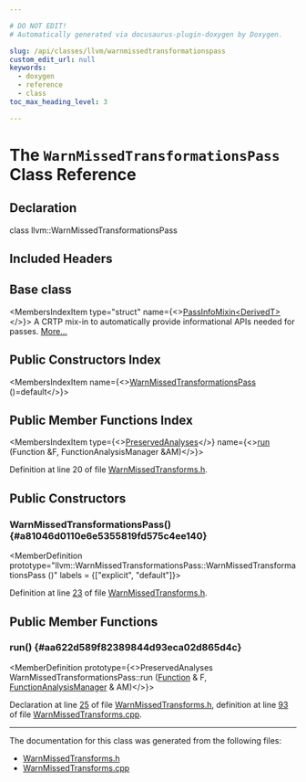 ```yaml
---

# DO NOT EDIT!
# Automatically generated via docusaurus-plugin-doxygen by Doxygen.

slug: /api/classes/llvm/warnmissedtransformationspass
custom_edit_url: null
keywords:
  - doxygen
  - reference
  - class
toc_max_heading_level: 3

---
```





# The `WarnMissedTransformationsPass` Class Reference

<DoxygenPage pluginConfig={pluginConfig}>



## Declaration

<CodeBlock>class llvm::WarnMissedTransformationsPass</CodeBlock>

## Included Headers

<IncludesList>
<IncludesListItem
  filePath="llvm/Transforms/Scalar/WarnMissedTransforms.h"
  permalink="/docs/api/files/include/include/llvm/include/llvm/transforms/include/llvm/transforms/scalar/warnmissedtransforms-h"
  isLocal="true" />
</IncludesList>

## Base class

<MembersIndex>

<MembersIndexItem
  type="struct"
  name={<><a href="/docs/api/structs/llvm/passinfomixin">PassInfoMixin&lt;DerivedT&gt;</a></>}>
A CRTP mix-in to automatically provide informational APIs needed for passes. <a href="/docs/api/structs/llvm/passinfomixin/#details">More...</a>
</MembersIndexItem>

</MembersIndex>

## Public Constructors Index

<MembersIndex>

<MembersIndexItem
  name={<><a href="#a81046d0110e6e5355819fd575c4ee140">WarnMissedTransformationsPass</a> ()=default</>}>
</MembersIndexItem>

</MembersIndex>

## Public Member Functions Index

<MembersIndex>

<MembersIndexItem
  type={<><a href="/docs/api/classes/llvm/preservedanalyses">PreservedAnalyses</a></>}
  name={<><a href="#aa622d589f82389844d93eca02d865d4c">run</a> (Function &amp;F, FunctionAnalysisManager &amp;AM)</>}>
</MembersIndexItem>

</MembersIndex>


Definition at line 20 of file <a href="/docs/api/files/include/include/llvm/include/llvm/transforms/include/llvm/transforms/scalar/warnmissedtransforms-h">WarnMissedTransforms.h</a>.

<SectionDefinition>

## Public Constructors

### WarnMissedTransformationsPass() {#a81046d0110e6e5355819fd575c4ee140}

<MemberDefinition
  prototype="llvm::WarnMissedTransformationsPass::WarnMissedTransformationsPass ()"
  labels = {["explicit", "default"]}>

Definition at line <a href="/docs/api/files/include/include/llvm/include/llvm/transforms/include/llvm/transforms/scalar/warnmissedtransforms-h/#l00023">23</a> of file <a href="/docs/api/files/include/include/llvm/include/llvm/transforms/include/llvm/transforms/scalar/warnmissedtransforms-h">WarnMissedTransforms.h</a>.
</MemberDefinition>

</SectionDefinition>

<SectionDefinition>

## Public Member Functions

### run() {#aa622d589f82389844d93eca02d865d4c}

<MemberDefinition
  prototype={<>PreservedAnalyses WarnMissedTransformationsPass::run (<a href="/docs/api/classes/llvm/function">Function</a> &amp; F, <a href="/docs/api/namespaces/llvm/#adce09a5a0de0e3177eb00e932734af2f">FunctionAnalysisManager</a> &amp; AM)</>}>

Declaration at line <a href="/docs/api/files/include/include/llvm/include/llvm/transforms/include/llvm/transforms/scalar/warnmissedtransforms-h/#l00025">25</a> of file <a href="/docs/api/files/include/include/llvm/include/llvm/transforms/include/llvm/transforms/scalar/warnmissedtransforms-h">WarnMissedTransforms.h</a>, definition at line <a href="/docs/api/files/lib/lib/transforms/lib/transforms/scalar/warnmissedtransforms-cpp/#l00093">93</a> of file <a href="/docs/api/files/lib/lib/transforms/lib/transforms/scalar/warnmissedtransforms-cpp">WarnMissedTransforms.cpp</a>.
</MemberDefinition>

</SectionDefinition>

<hr/>

The documentation for this class was generated from the following files:

<ul>
<li><a href="/docs/api/files/include/include/llvm/include/llvm/transforms/include/llvm/transforms/scalar/warnmissedtransforms-h">WarnMissedTransforms.h</a></li>
<li><a href="/docs/api/files/lib/lib/transforms/lib/transforms/scalar/warnmissedtransforms-cpp">WarnMissedTransforms.cpp</a></li>
</ul>

</DoxygenPage>
